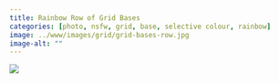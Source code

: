```yaml
---
title: Rainbow Row of Grid Bases
categories: [photo, nsfw, grid, base, selective colour, rainbow]
image: ../www/images/grid/grid-bases-row.jpg
image-alt: ""
---
```



![](../www/images/grid/grid-bases-row.jpg)


